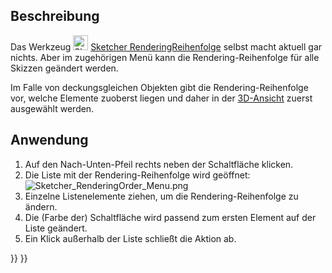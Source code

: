 <languages/>

{{Docnav/de
|[[Sketcher_Snap/de|Einrasten]]
|[[Sketcher_StopOperation/de|VorgangBeenden]]
|[[Sketcher_Workbench/de|Sketcher]]
|IconL=Sketcher_Snap.svg
|IconR=Sketcher_StopOperation.svg
|IconC=Workbench_Sketcher.svg
}}

{{GuiCommand/de
|Name=Sketcher RenderingOrder
|Name/de=Sketcher RenderingReihenfolge
|Workbenches=[[Sketcher_Workbench/de|Sketcher]]
|Version=0.21
}}

<span id="Description"></span>
==Beschreibung==

Das Werkzeug [[Image:Sketcher_RenderingOrder.svg|24px]] [[Sketcher_RenderingOrder/de|Sketcher RenderingReihenfolge]] selbst macht aktuell gar nichts. Aber im zugehörigen Menü kann die Rendering-Reihenfolge für alle Skizzen geändert werden.

Im Falle von deckungsgleichen Objekten gibt die Rendering-Reihenfolge vor, welche Elemente zuoberst liegen und daher in der [[3D_View/de|3D-Ansicht]] zuerst ausgewählt werden.

<span id="Usage"></span>
==Anwendung==

# Auf den Nach-Unten-Pfeil rechts neben der Schaltfläche {{Button|[[Image:Sketcher_RenderingOrder.svg|16px]] [[Sketcher_RenderingOrder/de|Rendering-Reihenfolge konfigurieren]]}} klicken.
# Die Liste mit der Rendering-Reihenfolge wird geöffnet:<br>[[File:Sketcher_RenderingOrder_Menu.png]]
# Einzelne Listenelemente ziehen, um die Rendering-Reihenfolge zu ändern.
# Die (Farbe der) Schaltfläche wird passend zum ersten Element auf der Liste geändert.
# Ein Klick außerhalb der Liste schließt die Aktion ab.


{{Docnav/de
|[[Sketcher_Snap/de|Einrasten]]
|[[Sketcher_StopOperation/de|VorgangBeenden]]
|[[Sketcher_Workbench/de|Sketcher]]
|IconL=Sketcher_Snap.svg
|IconR=Sketcher_StopOperation.svg
|IconC=Workbench_Sketcher.svg
}}

{{Sketcher_Tools_navi{{#translation:}}}}
{{Userdocnavi{{#translation:}}}}